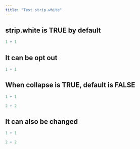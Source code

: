 ```yaml
---
title: "Test strip.white"
---
```


## strip.white is TRUE by default

```r

1 + 1 

```

## It can be opt out

```r

1 + 1

```

## When collapse is TRUE, default is FALSE

```r

1 + 1

2 + 2

```

## It can also be changed

```r

1 + 1

2 + 2

```

